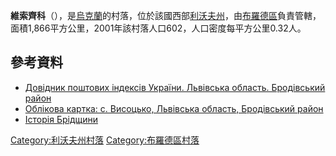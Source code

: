 {{coord|50|1|34|N|25|1|27|E|scale:100000|display=title}}

'''維索齊科'''（{{lang-uk|Висоцько}}），是[[烏克蘭|烏克蘭]]的村落，位於該國西部[[利沃夫州|利沃夫州]]，由[[布羅德區|布羅德區]]負責管轄，面積1,866平方公里，2001年該村落人口602，人口密度每平方公里0.32人。

==參考資料==
*[http://www.uaidx.com/13/281/index Довідник поштових індексів України. Львівська область. Бродівський район] {{Wayback|url=http://www.uaidx.com/13/281/index |date=20160202002802 }}
* [http://w1.c1.rada.gov.ua/pls/z7503/A005?rdat1=22.01.2013&rf7571=19096 Облікова картка: с. Висоцько, Львівська область, Бродівський район] {{Wayback|url=http://w1.c1.rada.gov.ua/pls/z7503/A005?rdat1=22.01.2013&rf7571=19096 |date=20160827194601 }}
* [http://brodurayon.at.ua/index/0-2 Історія Брідщини] {{Wayback|url=http://brodurayon.at.ua/index/0-2 |date=20210127231838 }}

{{DEFAULTSORT:Висоцько}}
[[Category:利沃夫州村落|Category:利沃夫州村落]]
[[Category:布羅德區村落|Category:布羅德區村落]]


{{Lviv-geo-stub}}